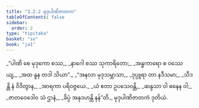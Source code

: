 ```yaml
---
title: "3.2.2 မုဒုပါဏိဇာတက"
tableOfContents: false
sidebar:
  order: 2
type: "tipitaka"
basket: "su"
book: "ja1"
---
```



<DynamicBreadcrumb />

<Division number="34" book="ja1" e="ch" v="22" p="75">

<Paragraph number="716" type="verses" book="ja1">
_“ပါဏိ စေ မုဒုကော စဿ,_  
_နာဂေါ စဿ သုကာရိတော;_  
_အန္ဓကာရော စ ဝဿေယျ,_  
_အထ နူန တဒါ သိယာ”._  

</Paragraph>

</Division>
<Division number="35" book="ja1" e="ch" v="22" p="76">

<Paragraph number="717" type="verses" book="ja1">
_“အနလာ မုဒုသမ္ဘာသာ,_  
_ဒုပ္ပူရာ တာ နဒီသမာ;_  
_သီဒန္တိ နံ ဝိဒိတွာန,_  
_အာရကာ ပရိဝဇ္ဇယေ._  

</Paragraph>

</Division>
<Division number="36" book="ja1" e="ch" v="22" p="76">

<Paragraph number="718" type="verses" book="ja1">
_ယံ ဧတာ ဥပသေဝန္တိ,_  
_ဆန္ဒသာ ဝါ ဓနေန ဝါ;_  
_ဇာတဝေဒေါဝ သံ ဌာနံ,_  
_ခိပ္ပံ အနုဒဟန္တိ နန်”တိ._  


</Paragraph>
</Division>

<Paragraph number="719" type="center" book="ja1">
မုဒုပါဏိဇာတကံ ဒုတိယံ.
</Paragraph>